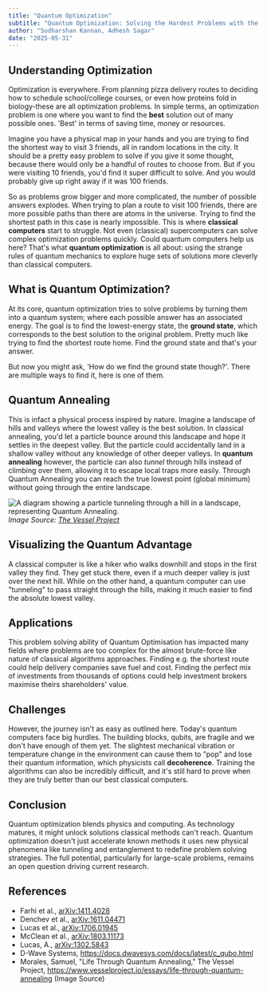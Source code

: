 ```yaml
---
title: "Quantum Optimization"
subtitle: "Quantum Optimization: Solving the Hardest Problems with the Weirdest Tools(easy)"
author: "Sudharshan Kannan, Adhesh Sagar"
date: "2025-05-31"
---
```


## Understanding Optimization

Optimization is everywhere. From planning pizza delivery routes to deciding how to schedule school/college courses, or even how proteins fold in biology-these are all optimization problems. In simple terms, an optimization problem is one where you want to find the **best** solution out of many possible ones. 'Best' in terms of saving time, money or resources.

Imagine you have a physical map in your hands and you are trying to find the shortest way to visit 3 friends, all in random locations in the city. It should be a pretty easy problem to solve if you give it some thought, because there would only be a handful of routes to choose from. But if you were visiting 10 friends, you'd find it super difficult to solve. And you would probably give up right away if it was 100 friends.

So as problems grow bigger and more complicated, the number of possible answers explodes. When trying to plan a route to visit 100 friends, there are more possible paths than there are atoms in the universe. Trying to find the shortest path in this case is nearly impossible. This is where **classical computers** start to struggle. Not even (classical) supercomputers can solve complex optimization problems quickly. Could quantum computers help us here? That's what **quantum optimization** is all about: using the strange rules of quantum mechanics to explore huge sets of solutions more cleverly than classical computers.

## What is Quantum Optimization?

At its core, quantum optimization tries to solve problems by turning them into a quantum system; where each possible answer has an associated energy. The goal is to find the lowest-energy state, the **ground state**, which corresponds to the best solution to the original problem. Pretty much like trying to find the shortest route home. Find the ground state and that's your answer.

But now you might ask, 'How do we find the ground state though?'. There are multiple ways to find it, here is one of them.

## Quantum Annealing

This is infact a physical process inspired by nature. Imagine a landscape of hills and valleys where the lowest valley is the best solution. In classical annealing, you'd let a particle bounce around this landscape and hope it settles in the deepest valley. But the particle could accidentally land in a shallow valley without any knowledge of other deeper valleys. In **quantum annealing** however, the particle can also _tunnel_ through hills instead of climbing over them, allowing it to escape local traps more easily. Through Quantum Annealing you can reach the true lowest point (global minimum) without going through the entire landscape.

![A diagram showing a particle tunneling through a hill in a landscape, representing Quantum Annealing.](/posts/assets/entries/qoptimisation/q_annealing.png)
_Image Source: [The Vessel Project](https://www.vesselproject.io/essays/life-through-quantum-annealing)_

## Visualizing the Quantum Advantage

A classical computer is like a hiker who walks downhill and stops in the first valley they find. They get stuck there, even if a much deeper valley is just over the next hill. While on the other hand, a quantum computer can use "tunneling" to pass straight through the hills, making it much easier to find the absolute lowest valley.

## Applications

This problem solving ability of Quantum Optimisation has impacted many fields where problems are too complex for the almost brute-force like nature of classical algorithms approaches. Finding e.g. the shortest route could help delivery companies save fuel and cost. Finding the perfect mix of investments from thousands of options could help investment brokers maximise theirs shareholders' value.

## Challenges

However, the journey isn't as easy as outlined here. Today's quantum computers face big hurdles. The building blocks, qubits, are fragile and we don't have enough of them yet. The slightest mechanical vibration or temperature change in the environment can cause them to "pop" and lose their quantum information, which physicists call **decoherence**. Training the algorithms can also be incredibly difficult, and it's still hard to prove when they are truly better than our best classical computers.

## Conclusion

Quantum optimization blends physics and computing. As technology matures, it might unlock solutions classical methods can't reach. Quantum optimization doesn't just accelerate known methods it uses new physical phenomena like tunneling and entanglement to redefine problem solving strategies. The full potential, particularly for large-scale problems, remains an open question driving current research.

## References

- Farhi et al., [arXiv:1411.4028](https://arxiv.org/abs/1411.4028)
- Denchev et al., [arXiv:1611.04471](https://arxiv.org/abs/1611.04471)
- Lucas et al., [arXiv:1706.01945](https://arxiv.org/abs/1706.01945)
- McClean et al., [arXiv:1803.11173](https://arxiv.org/abs/1803.11173)
- Lucas, A., [arXiv:1302.5843](https://arxiv.org/abs/1302.5843)
- D-Wave Systems, https://docs.dwavesys.com/docs/latest/c_qubo.html
- Morales, Samuel, "Life Through Quantum Annealing," The Vessel Project, https://www.vesselproject.io/essays/life-through-quantum-annealing (Image Source)
